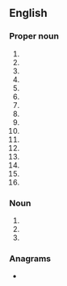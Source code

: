 {{also|pwä}}
==English==
{{wikipedia}}

===Proper noun===
{{en-proper noun}}

# {{initialism of|en|{{w|Pacific Western Airlines}}}}
# {{initialism of|en|{{w|People With AIDS}}}}
# {{initialism of|en|{{w|Pirates With Attitude}}}}
# {{initialism of|en|{{w|Progressive Writers' Association}}}}
# {{initialism of|en|{{w|Public Works Administration}}}}
# {{initialism of|en|{{w|Pro Wrestling America}}}}
# {{initialism of|en|{{w|Portuguese West Africa}}}}
# {{init of|en||Pagan Webcrafters' Association}}
# {{init of|en||Philippine Web Awards}}
# {{init of|en|{{w|Pratt & Whitney}} Aerospace}}
# {{init of|en|{{w|Pro Wrestling Alliance}}}}
# {{init of|en||Portfolio of Water Actions}}
# {{init of|en|[[w:fr:Professional Windsurfers Association|Windsurfers Association]]}}
# {{init of|en||Professional Women's Association}}
# {{init of|en||Professional Wrestling Alliance}}
# {{init of|en||Pure Wrestling Association}}

===Noun===
{{head|en|noun}}

# {{init of|en||partial wave analysis}}
# {{init of|en||piecewise affine functions}}
# {{init of|en||printed wire assembly}}

===Anagrams===
* {{anagrams|en|a=apw|APW|AWP|WAP|WPA|paw|wap}}